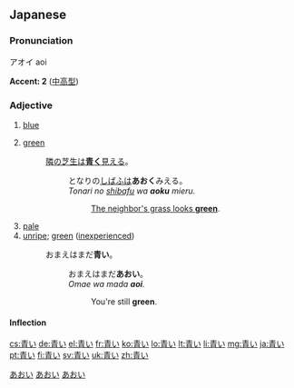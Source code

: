 ==Japanese==
{{ja-kanjitab|青}}

===Pronunciation===
アオイ aoi

'''Accent: 2''' ([[中高型]])

===Adjective===
{{ja-adj|kk|decl=い|hira=あおい|rom=aoi}}

# [[blue]]
# {{context|of vegetation or traffic lights|lang=ja}} [[green]]
#: [[隣の芝生は青く見える|隣の芝生は'''青く'''見える]]。
#:: となりの[[しばふ]]は'''あおく'''みえる。
#:: ''Tonari no [[shibafu]] wa '''aoku''' mieru.''
#::: [[the grass is always greener on the other side|The neighbor's grass looks '''green''']].
# [[pale]]
# [[unripe]]; [[green]] ([[inexperienced]])
#: おまえはまだ'''青い'''。
#:: おまえはまだ'''あおい'''。
#:: ''Omae wa mada '''aoi'''.''
#::: You're still '''green'''.

====Inflection====
{{ja-i|青|あお|ao}}

[[Category:ja:Colors|あおい]]
[[Category:1000 Japanese basic words|あおい]]
[[Category:ja:JLPT-5|あおい]]

[[cs:青い]]
[[de:青い]]
[[el:青い]]
[[fr:青い]]
[[ko:青い]]
[[lo:青い]]
[[lt:青い]]
[[li:青い]]
[[mg:青い]]
[[ja:青い]]
[[pt:青い]]
[[fi:青い]]
[[sv:青い]]
[[uk:青い]]
[[zh:青い]]